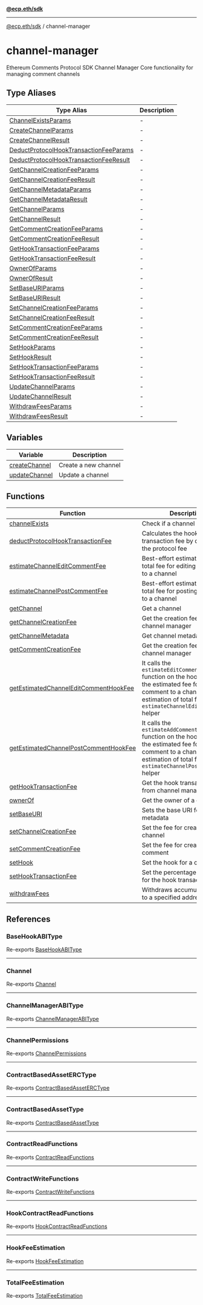 [**@ecp.eth/sdk**](../index.mdx)

***

[@ecp.eth/sdk](/sdk-reference/index.mdx) / channel-manager

# channel-manager

Ethereum Comments Protocol SDK Channel Manager
Core functionality for managing comment channels

## Type Aliases

| Type Alias | Description |
| ------ | ------ |
| [ChannelExistsParams](/sdk-reference/channel-manager/type-aliases/ChannelExistsParams.mdx) | - |
| [CreateChannelParams](/sdk-reference/channel-manager/type-aliases/CreateChannelParams.mdx) | - |
| [CreateChannelResult](/sdk-reference/channel-manager/type-aliases/CreateChannelResult.mdx) | - |
| [DeductProtocolHookTransactionFeeParams](/sdk-reference/channel-manager/type-aliases/DeductProtocolHookTransactionFeeParams.mdx) | - |
| [DeductProtocolHookTransactionFeeResult](/sdk-reference/channel-manager/type-aliases/DeductProtocolHookTransactionFeeResult.mdx) | - |
| [GetChannelCreationFeeParams](/sdk-reference/channel-manager/type-aliases/GetChannelCreationFeeParams.mdx) | - |
| [GetChannelCreationFeeResult](/sdk-reference/channel-manager/type-aliases/GetChannelCreationFeeResult.mdx) | - |
| [GetChannelMetadataParams](/sdk-reference/channel-manager/type-aliases/GetChannelMetadataParams.mdx) | - |
| [GetChannelMetadataResult](/sdk-reference/channel-manager/type-aliases/GetChannelMetadataResult.mdx) | - |
| [GetChannelParams](/sdk-reference/channel-manager/type-aliases/GetChannelParams.mdx) | - |
| [GetChannelResult](/sdk-reference/channel-manager/type-aliases/GetChannelResult.mdx) | - |
| [GetCommentCreationFeeParams](/sdk-reference/channel-manager/type-aliases/GetCommentCreationFeeParams.mdx) | - |
| [GetCommentCreationFeeResult](/sdk-reference/channel-manager/type-aliases/GetCommentCreationFeeResult.mdx) | - |
| [GetHookTransactionFeeParams](/sdk-reference/channel-manager/type-aliases/GetHookTransactionFeeParams.mdx) | - |
| [GetHookTransactionFeeResult](/sdk-reference/channel-manager/type-aliases/GetHookTransactionFeeResult.mdx) | - |
| [OwnerOfParams](/sdk-reference/channel-manager/type-aliases/OwnerOfParams.mdx) | - |
| [OwnerOfResult](/sdk-reference/channel-manager/type-aliases/OwnerOfResult.mdx) | - |
| [SetBaseURIParams](/sdk-reference/channel-manager/type-aliases/SetBaseURIParams.mdx) | - |
| [SetBaseURIResult](/sdk-reference/channel-manager/type-aliases/SetBaseURIResult.mdx) | - |
| [SetChannelCreationFeeParams](/sdk-reference/channel-manager/type-aliases/SetChannelCreationFeeParams.mdx) | - |
| [SetChannelCreationFeeResult](/sdk-reference/channel-manager/type-aliases/SetChannelCreationFeeResult.mdx) | - |
| [SetCommentCreationFeeParams](/sdk-reference/channel-manager/type-aliases/SetCommentCreationFeeParams.mdx) | - |
| [SetCommentCreationFeeResult](/sdk-reference/channel-manager/type-aliases/SetCommentCreationFeeResult.mdx) | - |
| [SetHookParams](/sdk-reference/channel-manager/type-aliases/SetHookParams.mdx) | - |
| [SetHookResult](/sdk-reference/channel-manager/type-aliases/SetHookResult.mdx) | - |
| [SetHookTransactionFeeParams](/sdk-reference/channel-manager/type-aliases/SetHookTransactionFeeParams.mdx) | - |
| [SetHookTransactionFeeResult](/sdk-reference/channel-manager/type-aliases/SetHookTransactionFeeResult.mdx) | - |
| [UpdateChannelParams](/sdk-reference/channel-manager/type-aliases/UpdateChannelParams.mdx) | - |
| [UpdateChannelResult](/sdk-reference/channel-manager/type-aliases/UpdateChannelResult.mdx) | - |
| [WithdrawFeesParams](/sdk-reference/channel-manager/type-aliases/WithdrawFeesParams.mdx) | - |
| [WithdrawFeesResult](/sdk-reference/channel-manager/type-aliases/WithdrawFeesResult.mdx) | - |

## Variables

| Variable | Description |
| ------ | ------ |
| [createChannel](/sdk-reference/channel-manager/variables/createChannel.mdx) | Create a new channel |
| [updateChannel](/sdk-reference/channel-manager/variables/updateChannel.mdx) | Update a channel |

## Functions

| Function | Description |
| ------ | ------ |
| [channelExists](/sdk-reference/channel-manager/functions/channelExists.mdx) | Check if a channel exists |
| [deductProtocolHookTransactionFee](/sdk-reference/channel-manager/functions/deductProtocolHookTransactionFee.mdx) | Calculates the hook transaction fee by deducting the protocol fee |
| [estimateChannelEditCommentFee](/sdk-reference/channel-manager/functions/estimateChannelEditCommentFee.mdx) | Best-effort estimation of the total fee for editing a comment to a channel |
| [estimateChannelPostCommentFee](/sdk-reference/channel-manager/functions/estimateChannelPostCommentFee.mdx) | Best-effort estimation of the total fee for posting a comment to a channel |
| [getChannel](/sdk-reference/channel-manager/functions/getChannel.mdx) | Get a channel |
| [getChannelCreationFee](/sdk-reference/channel-manager/functions/getChannelCreationFee.mdx) | Get the creation fee from channel manager |
| [getChannelMetadata](/sdk-reference/channel-manager/functions/getChannelMetadata.mdx) | Get channel metadata |
| [getCommentCreationFee](/sdk-reference/channel-manager/functions/getCommentCreationFee.mdx) | Get the creation fee from channel manager |
| [getEstimatedChannelEditCommentHookFee](/sdk-reference/channel-manager/functions/getEstimatedChannelEditCommentHookFee.mdx) | It calls the `estimateEditCommentFee` function on the hook to retrieve the estimated fee for editing a comment to a channel. For estimation of total fee, use the `estimateChannelEditCommentFee` helper |
| [getEstimatedChannelPostCommentHookFee](/sdk-reference/channel-manager/functions/getEstimatedChannelPostCommentHookFee.mdx) | It calls the `estimateAddCommentFee` function on the hook to retrieve the estimated fee for posting a comment to a channel. For estimation of total fee, use the `estimateChannelPostCommentFee` helper |
| [getHookTransactionFee](/sdk-reference/channel-manager/functions/getHookTransactionFee.mdx) | Get the hook transaction fee from channel manager |
| [ownerOf](/sdk-reference/channel-manager/functions/ownerOf.mdx) | Get the owner of a channel |
| [setBaseURI](/sdk-reference/channel-manager/functions/setBaseURI.mdx) | Sets the base URI for NFT metadata |
| [setChannelCreationFee](/sdk-reference/channel-manager/functions/setChannelCreationFee.mdx) | Set the fee for creating a new channel |
| [setCommentCreationFee](/sdk-reference/channel-manager/functions/setCommentCreationFee.mdx) | Set the fee for creating a new comment |
| [setHook](/sdk-reference/channel-manager/functions/setHook.mdx) | Set the hook for a channel |
| [setHookTransactionFee](/sdk-reference/channel-manager/functions/setHookTransactionFee.mdx) | Set the percentage of the fee for the hook transaction |
| [withdrawFees](/sdk-reference/channel-manager/functions/withdrawFees.mdx) | Withdraws accumulated fees to a specified address |

## References

### BaseHookABIType

Re-exports [BaseHookABIType](/sdk-reference/channel-manager/types/type-aliases/BaseHookABIType.mdx)

***

### Channel

Re-exports [Channel](/sdk-reference/channel-manager/types/type-aliases/Channel.mdx)

***

### ChannelManagerABIType

Re-exports [ChannelManagerABIType](/sdk-reference/channel-manager/types/type-aliases/ChannelManagerABIType.mdx)

***

### ChannelPermissions

Re-exports [ChannelPermissions](/sdk-reference/channel-manager/types/type-aliases/ChannelPermissions.mdx)

***

### ContractBasedAssetERCType

Re-exports [ContractBasedAssetERCType](/sdk-reference/channel-manager/types/type-aliases/ContractBasedAssetERCType.mdx)

***

### ContractBasedAssetType

Re-exports [ContractBasedAssetType](/sdk-reference/channel-manager/types/type-aliases/ContractBasedAssetType.mdx)

***

### ContractReadFunctions

Re-exports [ContractReadFunctions](/sdk-reference/channel-manager/types/type-aliases/ContractReadFunctions.mdx)

***

### ContractWriteFunctions

Re-exports [ContractWriteFunctions](/sdk-reference/channel-manager/types/type-aliases/ContractWriteFunctions.mdx)

***

### HookContractReadFunctions

Re-exports [HookContractReadFunctions](/sdk-reference/channel-manager/types/type-aliases/HookContractReadFunctions.mdx)

***

### HookFeeEstimation

Re-exports [HookFeeEstimation](/sdk-reference/channel-manager/types/type-aliases/HookFeeEstimation.mdx)

***

### TotalFeeEstimation

Re-exports [TotalFeeEstimation](/sdk-reference/channel-manager/types/type-aliases/TotalFeeEstimation.mdx)
